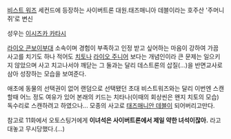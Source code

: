 [[비스트 워즈]] 세컨드에 등장하는 사이버트론 대원.태즈매니아 데블이라는 호주산 '주머니 쥐'로 변신

성우는 [[이시즈카 카타시]]

[[라이오 콘보이]]부대 소속이며 경험이 부족하고 인정 받고 싶어하는 마음이 강하여 가끔 사고를 치기도 하나 적어도 [[치토]]나 [[라이오 주니어]] 보다는 개념인이라 큰 문제는 일으키지 않았으며 사고 치고나서야 깨닫는 그 둘과는 달리 데스트론의 삽질(...)을 반면교사로 삼아 성장하는 모습을 보여준다.

애초에 동물의 선택권이 없어 랜덤으로 선택됐던 초대 비스트워즈와는 달리 이번엔 스캔할때 어느 정도 여유가 있어 본래의 키드는 치타나(이때의 회상씬은 왠지 치토의 모습) 독수리로 스캔하려고 하였으나... 모종의 사고로 [[태즈매니안 데블]]이 되어버리고만다.

참고로 11화에서 오토스팅거에게 '''이녀석은 사이버트론에서 제일 약한 녀석이잖아.''' 라고 대놓고 무시당했다.(...)
